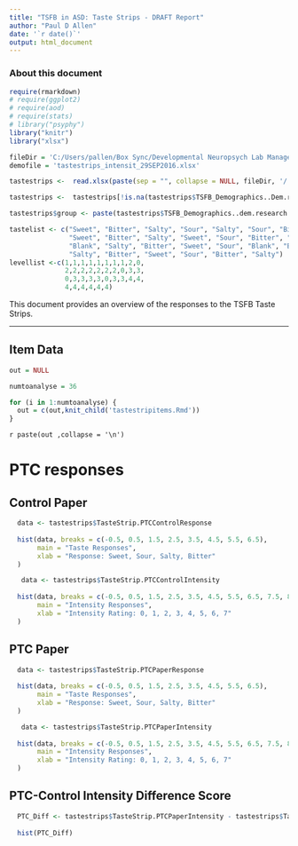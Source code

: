 ```yaml
---
title: "TSFB in ASD: Taste Strips - DRAFT Report"
author: "Paul D Allen"
date: '`r date()`'
output: html_document
---
```

### About this document
```r
require(rmarkdown)
# require(ggplot2)
# require(aod)
# require(stats)
# library("psyphy")
library("knitr")
library("xlsx")

fileDir = 'C:/Users/pallen/Box Sync/Developmental Neuropsych Lab Management/Bennetto Lab Writing/Taste in ASD Paper/Taste Strip Analysis (Paul)'
demofile = 'tastestrips_intensit_29SEP2016.xlsx'

tastestrips <-  read.xlsx(paste(sep = "", collapse = NULL, fileDir, '/', demofile),1)

tastestrips <-  tastestrips[!is.na(tastestrips$TSFB_Demographics..Dem.recordID),]

tastestrips$group <- paste(tastestrips$TSFB_Demographics..dem.research.group, tastestrips$TSFB_Demographics..dem.pedPosition, sep = "_")

tastelist <- c("Sweet", "Bitter", "Salty", "Sour", "Salty", "Sour", "Bitter", "Sweet", "Sour", "Blank",
               "Sweet", "Bitter", "Salty", "Sweet", "Sour", "Bitter", "Salty", "Blank", "Sour","Sweet",
               "Blank", "Salty", "Bitter", "Sweet", "Sour", "Blank", "Bitter", "Salty", "Sweet", "Sour",
               "Salty", "Bitter", "Sweet", "Sour", "Bitter", "Salty")
levellist <-c(1,1,1,1,1,1,1,1,2,0,
              2,2,2,2,2,2,2,0,3,3,
              0,3,3,3,3,0,3,3,4,4,
              4,4,4,4,4,4)

```


This document provides an overview of the responses to the TSFB Taste Strips.

---

## Item Data

``` r
out = NULL

numtoanalyse = 36

for (i in 1:numtoanalyse) { 
  out = c(out,knit_child('tastestripitems.Rmd'))
}
```
`r paste(out ,collapse = '\n')`

# PTC responses 

## Control Paper
```r
  data <- tastestrips$TasteStrip.PTCControlResponse
  
  hist(data, breaks = c(-0.5, 0.5, 1.5, 2.5, 3.5, 4.5, 5.5, 6.5),
       main = "Taste Responses",
       xlab = "Response: Sweet, Sour, Salty, Bitter"
  )

   data <- tastestrips$TasteStrip.PTCControlIntensity
  
  hist(data, breaks = c(-0.5, 0.5, 1.5, 2.5, 3.5, 4.5, 5.5, 6.5, 7.5, 8.5, 9.5),
       main = "Intensity Responses",
       xlab = "Intensity Rating: 0, 1, 2, 3, 4, 5, 6, 7"
  )

```

## PTC Paper
```r
  data <- tastestrips$TasteStrip.PTCPaperResponse
  
  hist(data, breaks = c(-0.5, 0.5, 1.5, 2.5, 3.5, 4.5, 5.5, 6.5),
       main = "Taste Responses",
       xlab = "Response: Sweet, Sour, Salty, Bitter"
  )

   data <- tastestrips$TasteStrip.PTCPaperIntensity
  
  hist(data, breaks = c(-0.5, 0.5, 1.5, 2.5, 3.5, 4.5, 5.5, 6.5, 7.5, 8.5, 9.5),
       main = "Intensity Responses",
       xlab = "Intensity Rating: 0, 1, 2, 3, 4, 5, 6, 7"
  )

```

## PTC-Control Intensity Difference Score
```r
  PTC_Diff <- tastestrips$TasteStrip.PTCPaperIntensity - tastestrips$TasteStrip.PTCControlIntensity
  
  hist(PTC_Diff)
```
  